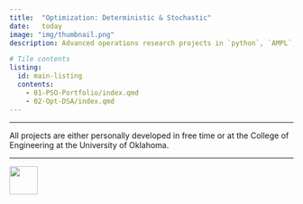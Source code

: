 ```yaml
---
title:  "Optimization: Deterministic & Stochastic"
date:   today
image: "img/thumbnail.png"
description: Advanced operations research projects in `python`, `AMPL`, and `gurobipy`.

# Tile contents
listing:
  id: main-listing
  contents: 
    - 01-PSO-Portfolio/index.qmd
    - 02-Opt-DSA/index.qmd
---
```


---

::: {.callout-note title="Note: Proprietary Information Hidden"}

All projects are either personally developed in free time or at the College of Engineering at the University of Oklahoma.

:::

---


<!-- Listing here -->

:::{#main-listing}
:::


[<img src = '/docs/img/go-back.png' height=50 >](../)



